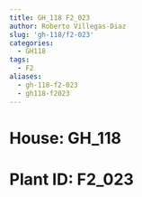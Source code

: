 ```yaml
---
title: GH_118 F2_023
author: Roberto Villegas-Diaz
slug: 'gh-118/f2-023'
categories:
  - GH118
tags:
  - F2
aliases:
  - gh-118-f2-023
  - gh118-f2023
---
```


# **House**: GH_118
# **Plant ID**: F2_023
